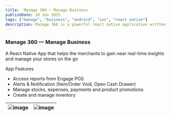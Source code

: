 ```yaml
---
title:  Manage 360 — Manage Business
publishDate: 10 Jun 2025
tags: ["manage", "business", "android", "ios", "react native"]
description: Manage 360 is a powerful react native application written in javascript/typescript, designed to empower mangeing business for retailers, restaurants, takeaways, beauty salons, and other high street merchants.
---
```



### Manage 360 — Manage Business
A React Native App that helps the merchants to gain near real-time insights and manage your stores on the go


App Features
- Access reports from Engage POS
- Alerts & Notification (Item/Order Void, Open Cash Drawer)
- Manage stocks, expenses, payments and product promotions
- Create and manage inventory

| ![image](https://github.com/harsewaksingh13/portfoilio/assets/34924186/addf3bf0-781c-4962-b708-34d24701972b) | ![image](https://github.com/harsewaksingh13/portfoilio/assets/34924186/56a5dda9-d4e6-4b20-bd01-741291a78719) |
|-----|--------|
